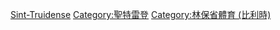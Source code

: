 [[Category:比利时足球俱乐部|Sint-Truidense]]
[[Category:聖特雷登|Category:聖特雷登]]
[[Category:林保省體育_(比利時)|Category:林保省體育 (比利時)]]